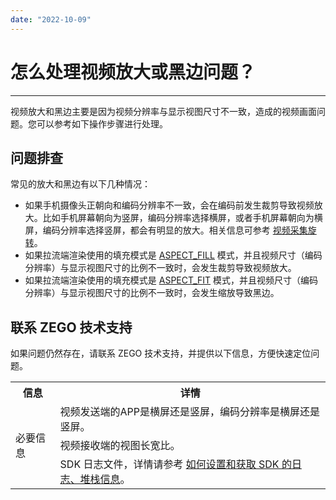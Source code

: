 ```yaml
---
date: "2022-10-09"
---
```

# 怎么处理视频放大或黑边问题？

- - -

视频放大和黑边主要是因为视频分辨率与显示视图尺寸不一致，造成的视频画面问题。您可以参考如下操作步骤进行处理。


## 问题排查

常见的放大和黑边有以下几种情况：

* 如果手机摄像头正朝向和编码分辨率不一致，会在编码前发生裁剪导致视频放大。比如手机屏幕朝向为竖屏，编码分辨率选择横屏，或者手机屏幕朝向为横屏，编码分辨率选择竖屏，都会有明显的放大。相关信息可参考 [视频采集旋转](https://doc-zh.zego.im/article/15975)。
* 如果拉流端渲染使用的填充模式是 [ASPECT_FILL](https://doc-zh.zego.im/article/api?doc=Express_Video_SDK_API~Java_android~enum~im-zego-zegoexpress-constants-zego-view-mode&jumpType=route#public-static-func-lists) 模式，并且视频尺寸（编码分辨率）与显示视图尺寸的比例不一致时，会发生裁剪导致视频放大。
* 如果拉流端渲染使用的填充模式是 [ASPECT_FIT](https://doc-zh.zego.im/article/api?doc=Express_Video_SDK_API~Java_android~enum~im-zego-zegoexpress-constants-zego-view-mode&jumpType=route#public-static-func-lists) 模式，并且视频尺寸（编码分辨率）与显示视图尺寸的比例不一致时，会发生缩放导致黑边。

## 联系 ZEGO 技术支持

如果问题仍然存在，请联系 ZEGO 技术支持，并提供以下信息，方便快速定位问题。

<table>
  
  <tbody><tr>
    <th>信息</th>
    <th>详情</th>
  </tr>
  <tr>
    <td rowspan="3">必要信息</td>
    <td>视频发送端的APP是横屏还是竖屏，编码分辨率是横屏还是竖屏。</td>
  </tr>
  <tr>
    <td>视频接收端的视图长宽比。</td>
  </tr>
  <tr>
    <td>SDK 日志文件，详情请参考 <a target="_blank" href="https://doc-zh.zego.im/faq/express_sdkLog">如何设置和获取 SDK 的日志、堆栈信息</a>。</td>
  </tr>
</tbody></table>
